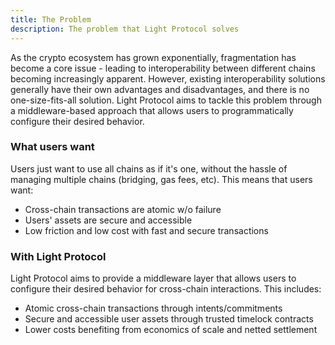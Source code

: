 ```yaml
---
title: The Problem
description: The problem that Light Protocol solves
---
```


As the crypto ecosystem has grown exponentially, fragmentation has become a core issue - leading to interoperability between different chains becoming increasingly apparent. However, existing interoperability solutions generally have their own advantages and disadvantages, and there is no one-size-fits-all solution. Light Protocol aims to tackle this problem through a middleware-based approach that allows users to programmatically configure their desired behavior.

### What users want

Users just want to use all chains as if it's one, without the hassle of managing multiple chains (bridging, gas fees, etc).
This means that users want:

- Cross-chain transactions are atomic w/o failure
- Users' assets are secure and accessible
- Low friction and low cost with fast and secure transactions

### With Light Protocol

Light Protocol aims to provide a middleware layer that allows users to configure their desired behavior for cross-chain interactions. This includes:

- Atomic cross-chain transactions through intents/commitments
- Secure and accessible user assets through trusted timelock contracts
- Lower costs benefiting from economics of scale and netted settlement
